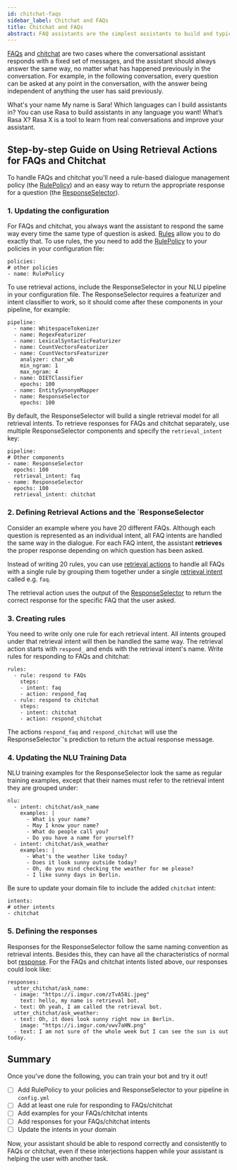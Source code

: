 ```yaml
---
id: chitchat-faqs
sidebar_label: Chitchat and FAQs
title: Chitchat and FAQs
abstract: FAQ assistants are the simplest assistants to build and typically the first kind of assistant anyone builds. This page is a guide to the concepts and training data you need to handle non-contextual questions like FAQs and chitchat.
---
```



[FAQs](./glossary.mdx#faqs) and [chitchat](./glossary.mdx#chitchat) are two cases where the conversational assistant responds with a fixed set of messages, and the assistant should always answer the same way,
no matter what has happened previously in the conversation.
For example, in the following conversation, every question can be asked at any point in the conversation,
with the answer being independent of anything the user has said previously.

<Chat caption="Chitchat">
<ChatUserText>What's your name</ChatUserText>
<ChatBotText>My name is Sara!</ChatBotText>
<ChatUserText>Which languages can I build assistants in?</ChatUserText>
<ChatBotText>You can use Rasa to build assistants in any language you want!</ChatBotText>
<ChatUserText>What’s Rasa X?</ChatUserText>
<ChatBotText>Rasa X is a tool to learn from real conversations and improve your assistant.</ChatBotText>
</Chat>


## Step-by-step Guide on Using Retrieval Actions for FAQs and Chitchat

To handle FAQs and chitchat you'll need a rule-based dialogue management policy (the [RulePolicy](#rulepolicy)) and an easy way
to return the appropriate response for a question (the [ResponseSelector](#retrieval-actions-and-responseselector)).

### 1. Updating the configuration

For FAQs and chitchat, you always want the assistant to respond the same way every time
the same type of question is asked. [Rules](rules.mdx) allow you to do exactly that.
To use rules, the you need to add the [RulePolicy](#rule-policy) to your policies in your configuration file:

```yaml-rasa
policies:
# other policies
- name: RulePolicy
```

To use retrieval actions, include the ResponseSelector in your NLU pipeline in your configuration file.
The ResponseSelector requires a featurizer and intent classifier to work, so
it should come after these components in your pipeline, for example:

```yaml-rasa
pipeline:
  - name: WhitespaceTokenizer
  - name: RegexFeaturizer
  - name: LexicalSyntacticFeaturizer
  - name: CountVectorsFeaturizer
  - name: CountVectorsFeaturizer
    analyzer: char_wb
    min_ngram: 1
    max_ngram: 4
  - name: DIETClassifier
    epochs: 100
  - name: EntitySynonymMapper
  - name: ResponseSelector
    epochs: 100
```

By default, the ResponseSelector will build a single retrieval model for all retrieval intents.
To retrieve responses for FAQs and chitchat separately, use multiple ResponseSelector components
and specify the `retrieval_intent` key:

```yaml-rasa
pipeline:
# Other components
- name: ResponseSelector
  epochs: 100
  retrieval_intent: faq
- name: ResponseSelector
  epochs: 100
  retrieval_intent: chitchat
```



### 2. Defining Retrieval Actions and the `ResponseSelector

Consider an example where you have 20 different FAQs. Although each question is represented as an individual intent, all FAQ intents are handled the same way in the dialogue. For each FAQ intent, the assistant **retrieves** the proper response depending on which question has been asked.

Instead of writing 20 rules, you can use [retrieval
actions](retrieval-actions.mdx) to handle all FAQs with a single rule by grouping them together under a single [retrieval intent](glossary.mdx#retrieval-intent)
called e.g. `faq`.

The retrieval action uses the output of the
[ResponseSelector](./components.mdx#response-selector) to return
the correct response for the specific FAQ that the user asked.


### 3. Creating rules

You need to write only one rule for each retrieval intent. All intents
grouped under that retrieval intent will then be handled the same way.
The retrieval action starts with `respond_` and ends with the retrieval intent's name.
Write rules for responding to FAQs and chitchat:

```yaml-rasa
rules:
  - rule: respond to FAQs
    steps:
    - intent: faq
    - action: respond_faq
  - rule: respond to chitchat
    steps:
    - intent: chitchat
    - action: respond_chitchat
```

The actions `respond_faq` and `respond_chitchat` will use the ResponseSelector`'s prediction to return the actual response message.

### 4. Updating the NLU Training Data

NLU training examples for the ResponseSelector look the same as
regular training examples, except that their names must refer to the retrieval
intent they are grouped under:

```yaml-rasa
nlu:
  - intent: chitchat/ask_name
    examples: |
      - What is your name?
      - May I know your name?
      - What do people call you?
      - Do you have a name for yourself?
  - intent: chitchat/ask_weather
    examples: |
      - What's the weather like today?
      - Does it look sunny outside today?
      - Oh, do you mind checking the weather for me please?
      - I like sunny days in Berlin.
```

Be sure to update your domain file to include the added `chitchat` intent:

```yaml-rasa
intents:
# other intents
- chitchat
```


### 5. Defining the responses

Responses for the ResponseSelector follow the same naming convention as
retrieval intents. Besides this, they can have all the characteristics of
normal bot [response](domain.mdx#responses). For the FAQs and chitchat intents
listed above, our responses could look like:

```yaml-rasa
responses:
  utter_chitchat/ask_name:
  - image: "https://i.imgur.com/zTvA58i.jpeg"
    text: hello, my name is retrieval bot.
  - text: Oh yeah, I am called the retrieval bot.
  utter_chitchat/ask_weather:
  - text: Oh, it does look sunny right now in Berlin.
    image: "https://i.imgur.com/vwv7aHN.png"
  - text: I am not sure of the whole week but I can see the sun is out today.
```

## Summary

Once you've done the following, you can train your bot and try it out!

- [ ] Add RulePolicy to your policies and ResponseSelector to your pipeline in `config.yml`
- [ ] Add at least one rule for responding to FAQs/chitchat
- [ ] Add examples for your FAQs/chitchat intents
- [ ] Add responses for your FAQs/chitchat intents
- [ ] Update the intents in your domain

Now, your assistant should be able to respond correctly and consistently to FAQs or chitchat, even if these interjections happen while your assistant is helping the user with another task.
